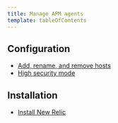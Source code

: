 ```yaml
---
title: Manage APM agents
template: tableOfContents
---
```


## Configuration

* [Add, rename, and remove hosts](/docs/agents/manage-apm-agents/configuration/add-rename-remove-hosts)
* [High security mode](/docs/agents/manage-apm-agents/configuration/high-security-mode)

## Installation

* [Install New Relic](/docs/agents/manage-apm-agents/installation/install-agent)
